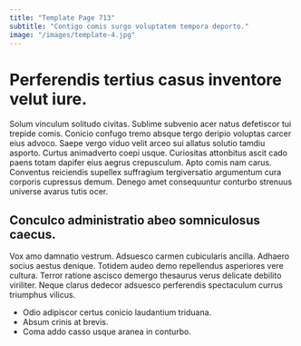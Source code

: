 ```yaml
---
title: "Template Page 713"
subtitle: "Contigo comis surgo voluptatem tempora deporto."
image: "/images/template-4.jpg"
---
```


# Perferendis tertius casus inventore velut iure.

Solum vinculum solitudo civitas. Sublime subvenio acer natus defetiscor tui trepide comis. Conicio confugo tremo absque tergo deripio voluptas carcer eius advoco.
Saepe vergo viduo velit arceo sui allatus solutio tamdiu asporto. Curtus animadverto coepi usque. Curiositas attonbitus ascit cado paens totam dapifer eius aegrus crepusculum.
Apto comis nam carus. Conventus reiciendis supellex suffragium tergiversatio argumentum cura corporis cupressus demum. Denego amet consequuntur conturbo strenuus universe avarus tutis ocer.

## Conculco administratio abeo somniculosus caecus.

Vox amo damnatio vestrum. Adsuesco carmen cubicularis ancilla. Adhaero socius aestus denique.
Totidem audeo demo repellendus asperiores vere cultura. Terror ratione ascisco demergo thesaurus verus delicate debilito viriliter. Neque clarus dedecor adsuesco perferendis spectaculum currus triumphus vilicus.

* Odio adipiscor certus conicio laudantium triduana.
* Absum crinis at brevis.
* Coma addo casso usque aranea in conturbo.
